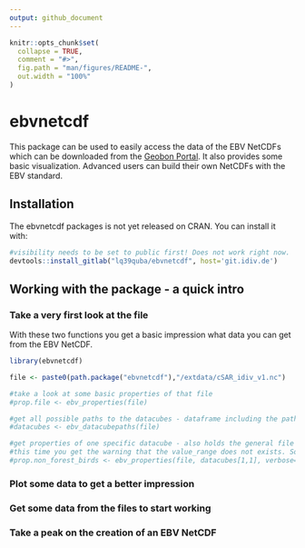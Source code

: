 ```yaml
---
output: github_document
---
```


<!-- README.md is generated from README.Rmd. Please edit that file -->

```r
knitr::opts_chunk$set(
  collapse = TRUE,
  comment = "#>",
  fig.path = "man/figures/README-",
  out.width = "100%"
)
```

# ebvnetcdf

<!-- badges: start -->
<!-- badges: end -->

This package can be used to easily access the data of the EBV NetCDFs which can be downloaded from the
[Geobon Portal](https://portal.geobon.org/). It also provides some basic visualization. Advanced users can build their own NetCDFs with the EBV standard.


## Installation

The ebvnetcdf packages is not yet released on CRAN. You can install it with: 

``` r
#visibility needs to be set to public first! Does not work right now. 
devtools::install_gitlab("lq39quba/ebvnetcdf", host='git.idiv.de') 
```

## Working with the package - a quick intro

### Take a very first look at the file

With these two functions you get a basic impression what data you can get from the EBV NetCDF.

```r
library(ebvnetcdf)

file <- paste0(path.package("ebvnetcdf"),"/extdata/cSAR_idiv_v1.nc")

#take a look at some basic properties of that file
#prop.file <- ebv_properties(file)

#get all possible paths to the datacubes - dataframe including the paths and also descriptions of e.g. metric and or scenario - take a look!
#datacubes <- ebv_datacubepaths(file)

#get properties of one specific datacube - also holds the general file properties from above
#this time you get the warning that the value_range does not exists. So don't take the displayed value_range seriously.
#prop.non_forest_birds <- ebv_properties(file, datacubes[1,1], verbose=T)

```

### Plot some data to get a better impression

### Get some data from the files to start working

### Take a peak on the creation of an EBV NetCDF



